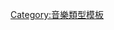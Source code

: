 {{Navbox
| name = Punk
| title = [[龐克搖滾|<font color=white>龐克搖滾</font>]]
| state = {{{state<includeonly>|autocollapse</includeonly>}}}
| listclass = hlist
| basestyle = color:white;background:crimson;

| group1 = 風格起源
| list1 =
* {{link-en|酸性搖滾|Acid rock}}
* [[車庫搖滾]]
** [[前龐克]]
* [[硬式搖滾]]
* 酒吧搖滾
** {{link-en|酒吧摇滚 (澳大利亞)|Pub rock (Australia)|澳大利亞}}
** {{link-en|酒吧摇滚 (英國)|Pub rock (United Kingdom)|英國}}
* {{link-en|華麗龐克|Glam punk}}

| group2 = 子類型
| list2 =
* {{link-en|Two-tone|Two-tone (music genre)}}
* [[無政府龐克]]
* {{link-en|藝術龐克|Art punk}}
* {{link-en|先鋒龐克|Avant-punk}}
* {{link-en|基督教龐克|Christian punk}}
* {{link-en|牛仔龐克|Cowpunk}}
* {{link-en|跨界敲擊|Crossover Thrash}}
* {{link-en|地殼龐克|Crust punk}}
* {{link-en|舞蹈龐克|Dance-punk}}
* [[死亡摇滚]]
* {{link-en|數碼硬核|Digital hardcore}}
* {{link-en|民謠龐克|Folk punk}}
* [[雷鬼龐克]]
* {{link-en|華麗龐克|Glam punk}}
* {{link-en|吉普賽龐克|Gypsy punk}}
* [[硬蕊龐克]]
* {{link-en|恐怖龐克|Horror punk}}
* [[納粹龐克]]
* [[新浪潮]]
* {{link-en|無浪潮|No wave}}
* [[噪音搖滾]]
* [[Oi!]]
* [[流行龐克]]
* [[後硬核]]
* [[後龐克]]
* {{link-en|精神搖滾|Psychobilly}}
* {{link-en|龐克藍調|Punk blues}}
* {{link-en|龐克爵士|Punk jazz}}
* {{link-en|龐克悲愴|Punk Pathetique}}
* {{link-en|同性戀硬核|Queercore}}
* {{link-en|嘻哈硬核|Rapcore}}
* [[暴女]]
* {{link-en|蘇格蘭蓋爾語龐克|Scottish Gaelic punk}}
* {{link-en|斯卡龐克|Ska punk}}
* {{link-en|滑板龐克|Skate punk}}
* [[街頭龐克]]
* [[合成器龐克]]
* {{link-en|穆斯林硬核|Taqwacore}}
* {{link-en|Trall龐克|Trallpunk}}

| group3 = 按國家分類
| list3 =
* {{link-en|澳大利亞龐克|Punk rock in Australia}}
* {{link-en|巴西龐克|Punk in Brazil}}
* {{link-en|塞爾特龐克|Celtic punk}}
* {{link-en|加拿大龐克|Canadian punk rock}}
* {{link-en|愛沙尼亞龐克|Estonian punk}}
* 芬蘭龐克
** {{link-en|龐塔拉搖滾|Puntala-rock}}
* {{link-en|法國龐克|French punk}}
* {{link-en|德國龐克|German punk}}
* {{link-en|希臘龐克|Greek punk}}
* {{link-en|西班牙龐克|Punk rock in Spain}}
* {{link-en|瑞典龐克|Punk in Sweden}}

| group4 = 其他主題
| list4 =
* {{link-en|爆炸頭龐克|Afro-punk}}
* [[前朋克]]
* {{link-en|DIY倫理|DIY ethic}}
* [[Emo]]
* [[哥德搖滾]]
* {{link-en|70年代龐克搖滾音樂家列表|List of 1970s punk rock musicians}}
* {{link-en|第二次浪潮龐克搖滾音樂家列表|List of musicians in the second wave of punk rock}}
* 龐克搖滾樂團列表
** {{link-en|0~K|List of punk rock bands, 0–K}}
** {{link-en|L~Z|List of punk rock bands, L–Z}}
* [[龐克文化]]
* {{link-en|龐克流行|Punk fashion}}
* {{link-en|龐克意識|Punk ideologies}}
* {{link-en|龐克視覺藝術|Punk visual art}}
* [[狂舞]]
* {{link-en|龐克文學|Punk literature}}
* {{link-en|龐克小雜誌|Punk zine}}
* [[直刃族]]
* [[龐克電影]]
** {{link-en|龐克電影列表|List of punk films}}
* {{link-en|龐克製片人列表|List of punk filmmakers}}
* {{link-en|龐克搖滾年表|Timeline of punk rock}}

| below = {{Icon|Portal}} '''{{link-en|主題:龐克搖滾|Portal:Punk_rock}}'''
}}<noinclude>
{{collapsible option}}
[[Category:音樂類型模板]]
</noinclude>